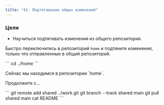 ```yaml
---
title: "41. Подтягивание общих изменений"
---
```


### Цели

- Научиться подтягивать изменения из общего репозитория.

Быстро переключитесь в репозиторий `home` и подтяните изменения, только что отправленные в общий репозиторий.

<Run>
```
cd ../home
```
</Run>

<p className="highlight">Сейчас мы находимся в репозитории `home`.</p>

Продолжите с...

<Run>
```
git remote add shared ../work.git
git branch --track shared main
git pull shared main
cat README
```
</Run>
